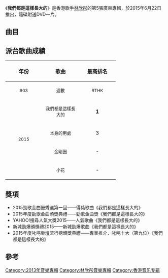 {{otheruses|我們都是這樣長大的}}
{{Album infobox | <!-- See Wikipedia:WikiProject_Albums -->
| Name       = 我們都是這樣長大的
| Type       = [[EP|EP]]
| Artist     = [[林欣彤|林欣彤]]
| Cover      = 林欣彤 我們都是這樣長大的.jpg
| Released   = 2015年6月22日
| Recorded   = 2015年
| Genre      = 粵語
| Length     = 16:33
| Label      = [[音樂家唱片|音樂家唱片]]
| Last album  = [[Mooooody_Me|Mooooody Me]]<br>（2014年）
| This album  = '''我們都是這樣長大的'''<br>（2015年）
| Next album  = 
}}

《'''我們都是這樣長大的'''》是香港歌手[[林欣彤|林欣彤]]的第5張廣東專輯，於2015年6月22日推出，隨碟附送DVD一片。

==曲目==
{{tracklist
| headline = CD
| total_length = 16:33
| title_width = 16%

| all_producer = [[王雙駿|王雙駿]]

| title1 = 我們都是這樣長大的
| music1 = [[林欣彤|林欣彤]]
| lyrics1 = [[林若寧|林若寧]]
| arranger1 = [[王雙駿|王雙駿]]
| longnote1 = 
| length1 = 4:26

| title2 = 本身的用處
| music2 = 王雙駿
| lyrics2 = [[陳詠謙|陳詠謙]]
| arranger2 = 王雙駿
| longnote2 = 
| length2 = 3:47

| title3 = 金剛圈
| music3 = [[Matthew_Tishler|Matthew Tishler]]、[[Liz_Rodrigues|Liz Rodrigues]]
| lyrics3 = 林若寧
| arranger3 = [[孔奕佳|孔奕佳]]
| longnote3 = 
| length3 = 4:26

| title4 = 小花
| music4 = 林欣彤
| lyrics4 = 林欣彤
| arranger4 = 王雙駿
| longnote4 = 
| length4 = 3:54
}}

{{tracklist
| headline = DVD

| title1 = 我們都是這樣長大的 MV

| title2 = 本身的用處 MV

| title3 = 金剛圈 MV
}}

==派台歌曲成績==
{| class="wikitable"
!align="center" rowspan="2" | 年份
!align="center" rowspan="2" | 歌曲
!align="center" colspan="8" | 最高排名
|-
!width="100"|<small>903</small> !! width="100"|<small>週數</small> !! width="100"|<small>RTHK</small> !! width="100"|<small>週數</small> !! width="100"|<small>997</small> !! width="100"|<small>週數</small> !! width="100"|<small>TVB</small> !! width="100"|<small>週數</small>
|-
|align="center" rowspan="4"| <small>2015</small> ||align="center"| <small>我們都是這樣長大的</small> ||align="center"| '''1''' ||align="center"| 9 ||align="center"| 3 ||align="center"| 10 ||align="center"| 3 ||align="center"| 4 ||align="center"| '''1''' ||align="center"| 4
|-
|align="center"| <small>本身的用處</small> ||align="center"| 3 ||align="center"| 4 ||align="center"| 9 ||align="center"| 4 ||align="center"| - ||align="center"| - ||align="center"| 7 ||align="center"| 3
|-
|align="center"| <small>金剛圈</small> ||align="center"| - ||align="center"| - ||align="center"| - ||align="center"| - ||align="center"| 4 ||align="center"| 3 ||align="center"| - ||align="center"| -
|-
|align="center"| <small>小花</small> ||align="center"| - ||align="center"| - ||align="center"| - ||align="center"| - ||align="center"| - ||align="center"| - ||align="center"| - ||align="center"| -
|}

==獎項==
*2015勁歌金曲優秀選第一回——得獎歌曲《我們都是這樣長大的》
*2015年度勁歌金曲頒獎典禮——勁歌金曲獎《我們都是這樣長大的》
*YAHOO!搜尋人氣大獎2015——人氣歌曲《我們都是這樣長大的》
*新城勁爆頒獎禮2015——新城勁爆歌曲《我們都是這樣長大的》
*2015年度叱咤樂壇流行榜頒獎典禮——專業推介．叱咤十大（第九位）《我們都是這樣長大的》

==參考==
{{reflist|3}}

[[Category:2013年音樂專輯|Category:2013年音樂專輯]]
[[Category:林欣彤音樂專輯|Category:林欣彤音樂專輯]]
[[Category:香港音乐专辑|Category:香港音乐专辑]]